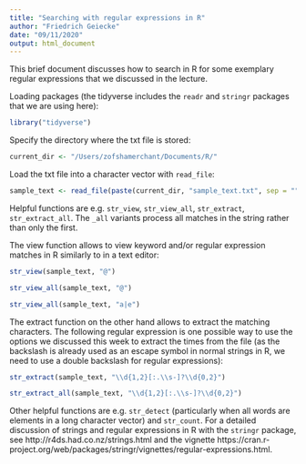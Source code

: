 ```yaml
---
title: "Searching with regular expressions in R"
author: "Friedrich Geiecke"
date: "09/11/2020"
output: html_document
---
```


This brief document discusses how to search in R for some exemplary regular expressions that we discussed in the lecture.

Loading packages (the tidyverse includes the `readr` and `stringr` packages that we are using here):

```r
library("tidyverse")
```

Specify the directory where the txt file is stored:

```r
current_dir <- "/Users/zofshamerchant/Documents/R/"
```

Load the txt file into a character vector with `read_file`:

```r
sample_text <- read_file(paste(current_dir, "sample_text.txt", sep = ""))
```

Helpful functions are e.g. `str_view`, `str_view_all`, `str_extract`, `str_extract_all`. The `_all` variants process all matches in the string rather than only the first.

The view function allows to view keyword and/or regular expression matches in R similarly to in a text editor:

```r
str_view(sample_text, "@")
```

```r
str_view_all(sample_text, "@")
```

```r
str_view_all(sample_text, "a|e")
```

The extract function on the other hand allows to extract the matching characters. The following regular expression is one possible way to use the options we discussed this week to extract the times from the file (as the backslash is already used as an escape symbol in normal strings in R, we need to use a double backslash for regular expressions):

```r
str_extract(sample_text, "\\d{1,2}[:.\\s-]?\\d{0,2}")
```

```r
str_extract_all(sample_text, "\\d{1,2}[:.\\s-]?\\d{0,2}")
```

Other helpful functions are e.g. `str_detect` (particularly when all words are elements in a long character vector) and `str_count`. For a detailed discussion of strings and regular expressions in R with the `stringr` package, see http://r4ds.had.co.nz/strings.html and the vignette https://cran.r-project.org/web/packages/stringr/vignettes/regular-expressions.html.
